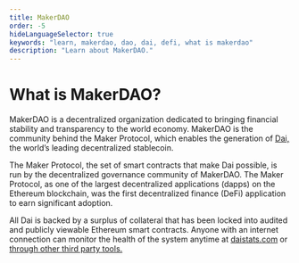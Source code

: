 ```yaml
---
title: MakerDAO
order: -5
hideLanguageSelector: true
keywords: "learn, makerdao, dao, dai, defi, what is makerdao"
description: "Learn about MakerDAO."
---
```


# What is MakerDAO?

MakerDAO is a decentralized organization dedicated to bringing financial stability and transparency to the world economy. MakerDAO is the community behind the Maker Protocol, which enables the generation of [Dai,](https://community-development.makerdao.com/makerdao-mcd-faqs/faqs/dai) the world’s leading decentralized stablecoin.

The Maker Protocol, the set of smart contracts that make Dai possible, is run by the decentralized governance community of MakerDAO. The Maker Protocol, as one of the largest decentralized applications (dapps) on the Ethereum blockchain, was the first decentralized finance (DeFi) application to earn significant adoption.

All Dai is backed by a surplus of collateral that has been locked into audited and publicly viewable Ethereum smart contracts. Anyone with an internet connection can monitor the health of the system anytime at [daistats.com](https://daistats.com/) or [through other third party tools.](https://awesome.makerdao.com/#watch-dai)
